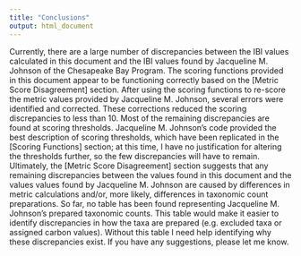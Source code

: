 ```yaml
---
title: "Conclusions"
output: html_document
---
```


Currently, there are a large number of discrepancies between the IBI values calculated in this document and the IBI values found by Jacqueline M. Johnson of the Chesapeake Bay Program. The scoring functions provided in this document appear to be functioning correctly based on the [Metric Score Disagreement] section. After using the scoring functions to re-score the metric values provided by Jacqueline M. Johnson, several errors were identified and corrected. These corrections reduced the scoring discrepancies to less than 10. Most of the remaining discrepancies are found at scoring thresholds. Jacqueline M. Johnson's code provided the best description of scoring thresholds, which have been replicated in the [Scoring Functions] section; at this time, I have no justification for altering the thresholds further, so the few discrepancies will have to remain. Ultimately, the [Metric Score Disagreement] section suggests that any remaining discrepancies between the values found in this document and the values values found by Jacqueline M. Johnson are caused by differences in metric calculations and/or, more likely, differences in taxonomic count preparations. So far, no table has been found representing Jacqueline M. Johnson's prepared taxonomic counts. This table would make it easier to identify discrepancies in how the taxa are prepared (e.g. excluded taxa or assigned carbon values). Without this table I need help identifying why these discrepancies exist. If you have any suggestions, please let me know.